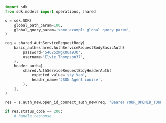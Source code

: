 ```python showLineNumbers copy filename="Open Id Connect Auth New usage example"
import sdk
from sdk.models import operations, shared

s = sdk.SDK(
    global_path_param=100,
    global_query_param='some example global query param',
)

req = shared.AuthServiceRequestBody(
    basic_auth=shared.AuthServiceRequestBodyBasicAuth(
        password='54625zWgKO6a9JO',
        username='Elvie_Thompson37',
    ),
    header_auth=[
        shared.AuthServiceRequestBodyHeaderAuth(
            expected_value='sky Van',
            header_name='JSON Agent ionise',
        ),
    ],
)

res = s.auth_new.open_id_connect_auth_new(req, "Bearer YOUR_OPENID_TOKEN")

if res.status_code == 200:
    # handle response
```
